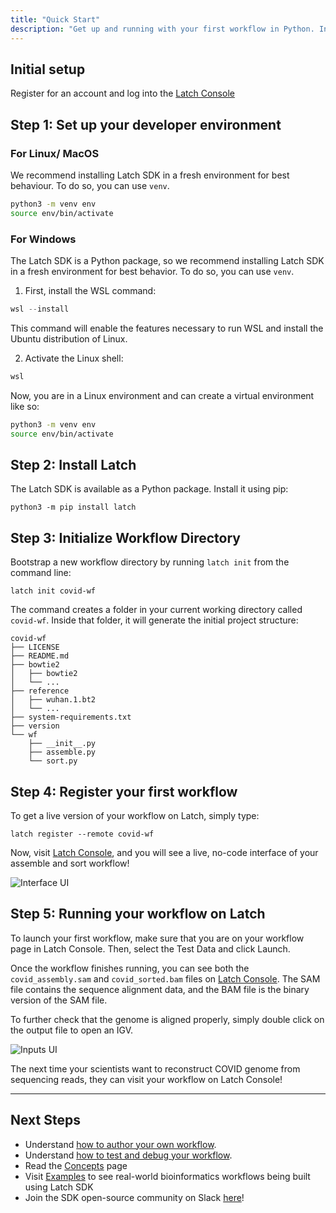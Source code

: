 ```yaml
---
title: "Quick Start"
description: "Get up and running with your first workflow in Python. In this quickstart, you install the Latch SDK and register a workflow to sort and assemble COVID genomes. The workflow makes use of two computational tools, SAM tools and bowtie, which will allow us to reconstruct the COVID genome from its reads."
---
```


## Initial setup

Register for an account and log into the
[Latch Console](https://console.latch.bio)

## Step 1: Set up your developer environment

### For Linux/ MacOS

We recommend installing Latch SDK in a fresh environment for best behaviour. To do so, you can use `venv`.

```bash
python3 -m venv env
source env/bin/activate
```

### For Windows

The Latch SDK is a Python package, so we recommend installing Latch SDK in a fresh environment for best behavior. To do so, you can use `venv`.

1. First, install the WSL command:

```Powershell
wsl --install
```

This command will enable the features necessary to run WSL and install the Ubuntu distribution of Linux.

2. Activate the Linux shell:

```Powershell
wsl
```

Now, you are in a Linux environment and can create a virtual environment like so:

```bash
python3 -m venv env
source env/bin/activate
```

## Step 2: Install Latch

The Latch SDK is available as a Python package. Install it using pip:

```
python3 -m pip install latch
```

## Step 3: Initialize Workflow Directory

Bootstrap a new workflow directory by running `latch init` from the command line:

```
latch init covid-wf
```

The command creates a folder in your current working directory called `covid-wf`. Inside that folder, it will generate the initial project structure:

```
covid-wf
├── LICENSE
├── README.md
├── bowtie2
│   ├── bowtie2
│   └── ...
├── reference
│   ├── wuhan.1.bt2
│   └── ...
├── system-requirements.txt
├── version
└── wf
    ├── __init__.py
    ├── assemble.py
    └── sort.py
```

## Step 4: Register your first workflow

To get a live version of your workflow on Latch, simply type:

```
latch register --remote covid-wf
```

Now, visit [Latch Console](https://console.latch.bio/workflows), and you will see a live, no-code interface of your assemble and sort workflow!

![Interface UI](../assets/interface.png)

## Step 5: Running your workflow on Latch

To launch your first workflow, make sure that you are on your workflow page in Latch Console. Then, select the Test Data and click Launch.

Once the workflow finishes running, you can see both the `covid_assembly.sam` and `covid_sorted.bam` files on [Latch Console](https://console.latch.bio/data). The SAM file contains the sequence alignment data, and the BAM file is the binary version of the SAM file.

To further check that the genome is aligned properly, simply double click on the output file to open an IGV.

![Inputs UI](/images/igv.png)

The next time your scientists want to reconstruct COVID genome from sequencing reads, they can visit your workflow on Latch Console!

---

## Next Steps

- Understand [how to author your own workflow](../getting_started/authoring_your_workflow.md).
- Understand [how to test and debug your workflow](../basics/local_development.md).
- Read the [Concepts](../basics/what_is_a_workflow.md) page
- Visit [Examples](../examples/workflows_examples.md) to see real-world bioinformatics workflows being built using Latch SDK
- Join the SDK open-source community on Slack [here](https://forms.gle/sCjr8tdjzx5HjVW27)!
